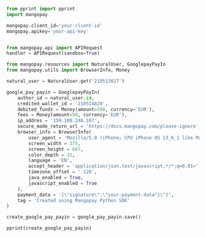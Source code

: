   
```python Python  
from pprint import pprint
import mangopay

mangopay.client_id='your-client-id'
mangopay.apikey='your-api-key'


from mangopay.api import APIRequest
handler = APIRequest(sandbox=True)

from mangopay.resources import NaturalUser, GooglepayPayIn
from mangopay.utils import BrowserInfo, Money

natural_user = NaturalUser.get('210513027')

google_pay_payin = GooglepayPayIn(
    author_id = natural_user.id,
    credited_wallet_id = '210514820',
    debited_funds = Money(amount=200, currency='EUR'),
    fees = Money(amount=50, currency='EUR'),
    ip_addres = '159.180.248.187',
    secure_mode_return_url = 'https://docs.mangopay.com/please-ignore',
    browser_info = BrowserInfo(
        user_agent = 'Mozilla/5.0 (iPhone; CPU iPhone OS 13_6_1 like Mac OS X) AppleWebKit/605.1.15 (KHTML, like Gecko) Mobile/15E148',
        screen_width = 375,
        screen_height = 667,
        color_depth = 32,
        language = 'EN',
        accept_header = 'application/json,text/javascript,*/*;q=0.01<',
        timezone_offset = '-120',
        java_enabled = True,
        javascript_enabled = True
    ),
    payment_data = '{\"signature\":\"your-payment-data"}\"}',
    tag = 'Created using Mangopay Python SDK'
)

create_google_pay_payin = google_pay_payin.save()

pprint(create_google_pay_payin)  
```
